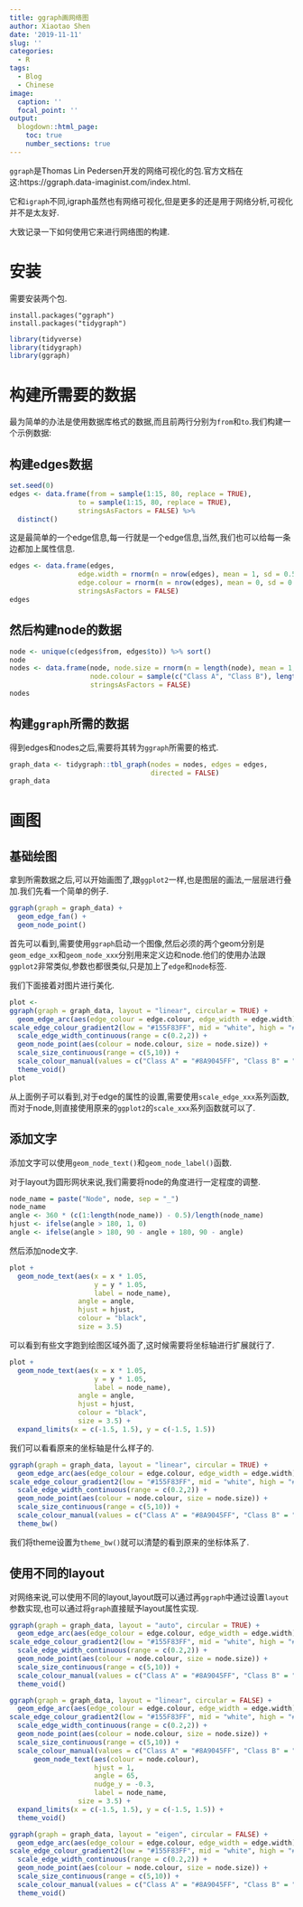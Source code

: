 ```yaml
---
title: ggraph画网络图
author: Xiaotao Shen
date: '2019-11-11'
slug: ''
categories:
  - R
tags:
  - Blog
  - Chinese
image:
  caption: ''
  focal_point: ''
output:
  blogdown::html_page:
    toc: true
    number_sections: true
---
```


`ggraph`是Thomas Lin Pedersen开发的网络可视化的包.官方文档在这:https://ggraph.data-imaginist.com/index.html.

它和`igraph`不同,igraph虽然也有网络可视化,但是更多的还是用于网络分析,可视化并不是太友好.

大致记录一下如何使用它来进行网络图的构建.

# 安装

需要安装两个包.

```
install.packages("ggraph")
install.packages("tidygraph")
```

```r
library(tidyverse)
library(tidygraph)
library(ggraph)
```


# 构建所需要的数据

最为简单的办法是使用数据库格式的数据,而且前两行分别为`from`和`to`.我们构建一个示例数据:

## 构建edges数据

```r
set.seed(0)
edges <- data.frame(from = sample(1:15, 80, replace = TRUE), 
                 to = sample(1:15, 80, replace = TRUE), 
                 stringsAsFactors = FALSE) %>% 
  distinct()

```

这是最简单的一个edge信息,每一行就是一个edge信息,当然,我们也可以给每一条边都加上属性信息.

```r
edges <- data.frame(edges, 
                 edge.width = rnorm(n = nrow(edges), mean = 1, sd = 0.5), 
                 edge.colour = rnorm(n = nrow(edges), mean = 0, sd = 0.5),
                 stringsAsFactors = FALSE)
edges
```

## 然后构建node的数据

```r
node <- unique(c(edges$from, edges$to)) %>% sort()
node
nodes <- data.frame(node, node.size = rnorm(n = length(node), mean = 1, sd = 0.5),
                    node.colour = sample(c("Class A", "Class B"), length(node), replace = TRUE), 
                    stringsAsFactors = FALSE)
nodes
```

## 构建`ggraph`所需的数据

得到edges和nodes之后,需要将其转为`ggraph`所需要的格式.

```r
graph_data <- tidygraph::tbl_graph(nodes = nodes, edges = edges, 
                                   directed = FALSE)
graph_data
```

# 画图

## 基础绘图

拿到所需数据之后,可以开始画图了,跟`ggplot2`一样,也是图层的画法,一层层进行叠加.我们先看一个简单的例子.

```r
ggraph(graph = graph_data) +
  geom_edge_fan() +
  geom_node_point()
```

首先可以看到,需要使用`ggraph`启动一个图像,然后必须的两个geom分别是`geom_edge_xx`和`geom_node_xxx`分别用来定义边和node.他们的使用办法跟`ggplot2`非常类似,参数也都很类似,只是加上了`edge`和`node`标签.

我们下面接着对图片进行美化.

```r
plot <- 
ggraph(graph = graph_data, layout = "linear", circular = TRUE) +
  geom_edge_arc(aes(edge_colour = edge.colour, edge_width = edge.width)) +
scale_edge_colour_gradient2(low = "#155F83FF", mid = "white", high = "#800000FF") +
  scale_edge_width_continuous(range = c(0.2,2)) +
  geom_node_point(aes(colour = node.colour, size = node.size)) +
  scale_size_continuous(range = c(5,10)) +
  scale_colour_manual(values = c("Class A" = "#8A9045FF", "Class B" = "#155F83FF")) +
  theme_void()
plot
```

从上面例子可以看到,对于edge的属性的设置,需要使用`scale_edge_xxx`系列函数,而对于node,则直接使用原来的`ggplot2`的`scale_xxx`系列函数就可以了.

## 添加文字

添加文字可以使用`geom_node_text()`和`geom_node_label()`函数.

对于layout为圆形网状来说,我们需要将node的角度进行一定程度的调整.

```r
node_name = paste("Node", node, sep = "_")
node_name
angle <- 360 * (c(1:length(node_name)) - 0.5)/length(node_name)
hjust <- ifelse(angle > 180, 1, 0)
angle <- ifelse(angle > 180, 90 - angle + 180, 90 - angle)
```

然后添加node文字.

```r
plot +
  geom_node_text(aes(x = x * 1.05,
                     y = y * 1.05,
                     label = node_name), 
                 angle = angle, 
                 hjust = hjust,
                 colour = "black",
                 size = 3.5)
```

可以看到有些文字跑到绘图区域外面了,这时候需要将坐标轴进行扩展就行了.

```r
plot +
  geom_node_text(aes(x = x * 1.05,
                     y = y * 1.05,
                     label = node_name), 
                 angle = angle, 
                 hjust = hjust,
                 colour = "black",
                 size = 3.5) +
  expand_limits(x = c(-1.5, 1.5), y = c(-1.5, 1.5))

```

我们可以看看原来的坐标轴是什么样子的.

```r
ggraph(graph = graph_data, layout = "linear", circular = TRUE) +
  geom_edge_arc(aes(edge_colour = edge.colour, edge_width = edge.width)) +
scale_edge_colour_gradient2(low = "#155F83FF", mid = "white", high = "#800000FF") +
  scale_edge_width_continuous(range = c(0.2,2)) +
  geom_node_point(aes(colour = node.colour, size = node.size)) +
  scale_size_continuous(range = c(5,10)) +
  scale_colour_manual(values = c("Class A" = "#8A9045FF", "Class B" = "#155F83FF")) +
  theme_bw()
```

我们将theme设置为`theme_bw()`就可以清楚的看到原来的坐标体系了.


## 使用不同的layout

对网络来说,可以使用不同的layout,layout既可以通过再`ggraph`中通过设置`layout`参数实现,也可以通过将`graph`直接赋予layout属性实现.

```r
ggraph(graph = graph_data, layout = "auto", circular = TRUE) +
  geom_edge_arc(aes(edge_colour = edge.colour, edge_width = edge.width)) +
scale_edge_colour_gradient2(low = "#155F83FF", mid = "white", high = "#800000FF") +
  scale_edge_width_continuous(range = c(0.2,2)) +
  geom_node_point(aes(colour = node.colour, size = node.size)) +
  scale_size_continuous(range = c(5,10)) +
  scale_colour_manual(values = c("Class A" = "#8A9045FF", "Class B" = "#155F83FF")) +
  theme_void()
```

```r
ggraph(graph = graph_data, layout = "linear", circular = FALSE) +
  geom_edge_arc(aes(edge_colour = edge.colour, edge_width = edge.width)) +
scale_edge_colour_gradient2(low = "#155F83FF", mid = "white", high = "#800000FF") +
  scale_edge_width_continuous(range = c(0.2,2)) +
  geom_node_point(aes(colour = node.colour, size = node.size)) +
  scale_size_continuous(range = c(5,10)) +
  scale_colour_manual(values = c("Class A" = "#8A9045FF", "Class B" = "#155F83FF")) +
      geom_node_text(aes(colour = node.colour),
                     hjust = 1,
                     angle = 65,
                     nudge_y = -0.3,
                     label = node_name, 
                 size = 3.5) +
  expand_limits(x = c(-1.5, 1.5), y = c(-1.5, 1.5)) +
  theme_void()
```

```r
ggraph(graph = graph_data, layout = "eigen", circular = FALSE) +
  geom_edge_arc(aes(edge_colour = edge.colour, edge_width = edge.width)) +
scale_edge_colour_gradient2(low = "#155F83FF", mid = "white", high = "#800000FF") +
  scale_edge_width_continuous(range = c(0.2,2)) +
  geom_node_point(aes(colour = node.colour, size = node.size)) +
  scale_size_continuous(range = c(5,10)) +
  scale_colour_manual(values = c("Class A" = "#8A9045FF", "Class B" = "#155F83FF")) +
  theme_void()
```